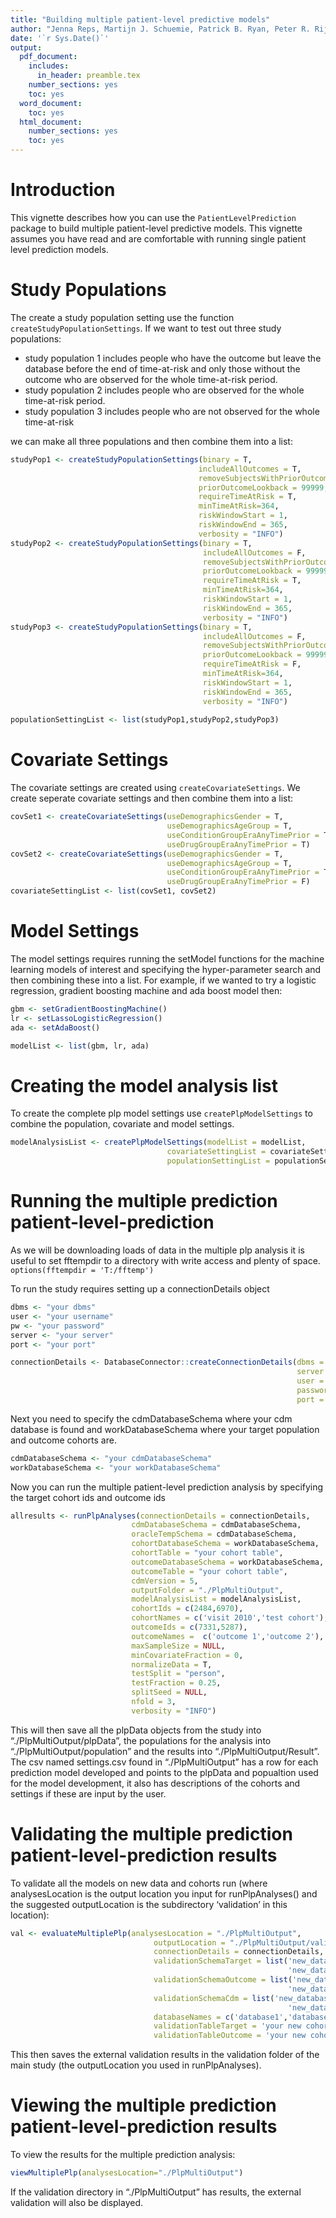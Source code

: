 ```yaml
---
title: "Building multiple patient-level predictive models"
author: "Jenna Reps, Martijn J. Schuemie, Patrick B. Ryan, Peter R. Rijnbeek"
date: '`r Sys.Date()`'
output:
  pdf_document:
    includes:
      in_header: preamble.tex
    number_sections: yes
    toc: yes
  word_document:
    toc: yes
  html_document:
    number_sections: yes
    toc: yes
---
```

  <!--
  %\VignetteEngine{knitr}
%\VignetteIndexEntry{Building multiple patient-level predictive models}
-->

\newpage
# Introduction
This vignette describes how you can use the `PatientLevelPrediction` package to build multiple patient-level predictive models. This vignette assumes you have read and are comfortable with running single patient level prediction models.


# Study Populations
The create a study population setting use the function `createStudyPopulationSettings`.  If we want to test out three study populations:

- study population 1 includes people who have the outcome but leave the database before the end of time-at-risk and only those without the outcome who are observed for the whole time-at-risk period.
- study population 2 includes people who are observed for the whole time-at-risk period.
- study population 3 includes people who are not observed for the whole time-at-risk

we can make all three populations and then combine them into a list:

```r
studyPop1 <- createStudyPopulationSettings(binary = T,
                                          includeAllOutcomes = T,
                                          removeSubjectsWithPriorOutcome = TRUE,
                                          priorOutcomeLookback = 99999,
                                          requireTimeAtRisk = T,
                                          minTimeAtRisk=364,
                                          riskWindowStart = 1,
                                          riskWindowEnd = 365,
                                          verbosity = "INFO")
studyPop2 <- createStudyPopulationSettings(binary = T,
                                           includeAllOutcomes = F,
                                           removeSubjectsWithPriorOutcome = TRUE,
                                           priorOutcomeLookback = 99999,
                                           requireTimeAtRisk = T,
                                           minTimeAtRisk=364,
                                           riskWindowStart = 1,
                                           riskWindowEnd = 365,
                                           verbosity = "INFO")
studyPop3 <- createStudyPopulationSettings(binary = T,
                                           includeAllOutcomes = F,
                                           removeSubjectsWithPriorOutcome = TRUE,
                                           priorOutcomeLookback = 99999,
                                           requireTimeAtRisk = F,
                                           minTimeAtRisk=364,
                                           riskWindowStart = 1,
                                           riskWindowEnd = 365,
                                           verbosity = "INFO")
                                           
populationSettingList <- list(studyPop1,studyPop2,studyPop3)
```
# Covariate Settings   
The covariate settings are created using `createCovariateSettings`.  We create seperate covariate settings and then combine them into a list:

```r
covSet1 <- createCovariateSettings(useDemographicsGender = T, 
                                   useDemographicsAgeGroup = T, 
                                   useConditionGroupEraAnyTimePrior = T,
                                   useDrugGroupEraAnyTimePrior = T)
covSet2 <- createCovariateSettings(useDemographicsGender = T, 
                                   useDemographicsAgeGroup = T, 
                                   useConditionGroupEraAnyTimePrior = T,
                                   useDrugGroupEraAnyTimePrior = F)
covariateSettingList <- list(covSet1, covSet2)
```                                   
# Model Settings                                    
The model settings requires running the setModel functions for the machine learning models of interest and specifying the hyper-parameter search and then combining these into a list.  For example, if we wanted to try a logistic regression, gradient boosting machine and ada boost model then:

```r
gbm <- setGradientBoostingMachine()
lr <- setLassoLogisticRegression()
ada <- setAdaBoost()

modelList <- list(gbm, lr, ada)
```   

# Creating the model analysis list   
To create the complete plp model settings use `createPlpModelSettings` to combine the population, covariate and model settings.

```r
modelAnalysisList <- createPlpModelSettings(modelList = modelList, 
                                   covariateSettingList = covariateSettingList,
                                   populationSettingList = populationSettingList)
```  

# Running the multiple prediction patient-level-prediction
As we will be downloading loads of data in the multiple plp analysis it is useful to set fftempdir to a directory with write access and plenty of space.
`options(fftempdir = 'T:/fftemp')`

To run the study requires setting up a connectionDetails object

```r
dbms <- "your dbms"
user <- "your username"
pw <- "your password"
server <- "your server"
port <- "your port"

connectionDetails <- DatabaseConnector::createConnectionDetails(dbms = dbms,
                                                                server = server,
                                                                user = user,
                                                                password = pw,
                                                                port = port)
```

Next you need to specify the cdmDatabaseSchema where your cdm database is found and workDatabaseSchema where your target population and outcome cohorts are.

```r
cdmDatabaseSchema <- "your cdmDatabaseSchema"
workDatabaseSchema <- "your workDatabaseSchema"
```

Now you can run the multiple patient-level prediction analysis by specifying the target cohort ids and outcome ids 

```r
allresults <- runPlpAnalyses(connectionDetails = connectionDetails,
                           cdmDatabaseSchema = cdmDatabaseSchema,
                           oracleTempSchema = cdmDatabaseSchema,
                           cohortDatabaseSchema = workDatabaseSchema,
                           cohortTable = "your cohort table",
                           outcomeDatabaseSchema = workDatabaseSchema,
                           outcomeTable = "your cohort table",
                           cdmVersion = 5,
                           outputFolder = "./PlpMultiOutput",
                           modelAnalysisList = modelAnalysisList,
                           cohortIds = c(2484,6970),
                           cohortNames = c('visit 2010','test cohort'),
                           outcomeIds = c(7331,5287),
                           outcomeNames =  c('outcome 1','outcome 2'),
                           maxSampleSize = NULL,
                           minCovariateFraction = 0,
                           normalizeData = T,
                           testSplit = "person",
                           testFraction = 0.25,
                           splitSeed = NULL,
                           nfold = 3,
                           verbosity = "INFO")
```
This will then save all the plpData objects from the study into "./PlpMultiOutput/plpData", the populations for the analysis into "./PlpMultiOutput/population" and the results into "./PlpMultiOutput/Result".  The csv named settings.csv found in "./PlpMultiOutput" has a row for each prediction model developed and points to the plpData and popualtion used for the model development, it also has descriptions of the cohorts and settings if these are input by the user.

# Validating the multiple prediction patient-level-prediction results
To validate all the models on new data and cohorts run (where analysesLocation is the output location you input for runPlpAnalyses() and the suggested outputLocation is the subdirectory 'validation' in this location):
```r
val <- evaluateMultiplePlp(analysesLocation = "./PlpMultiOutput",
                                outputLocation = "./PlpMultiOutput/validation",
                                connectionDetails = connectionDetails, 
                                validationSchemaTarget = list('new_database_1.dbo',
                                                              'new_database_2.dbo'),
                                validationSchemaOutcome = list('new_database_1.dbo',
                                                              'new_database_2.dbo'),
                                validationSchemaCdm = list('new_database_1.dbo',
                                                              'new_database_2.dbo'), 
                                databaseNames = c('database1','database2'),
                                validationTableTarget = 'your new cohort table',
                                validationTableOutcome = 'your new cohort table')
```
This then saves the external validation results in the validation folder of the main study (the outputLocation you used in runPlpAnalyses).

# Viewing the multiple prediction patient-level-prediction results
To view the results for the multiple prediction analysis:
```r
viewMultiplePlp(analysesLocation="./PlpMultiOutput")
```
If the validation directory in "./PlpMultiOutput" has results, the external validation will also be displayed.